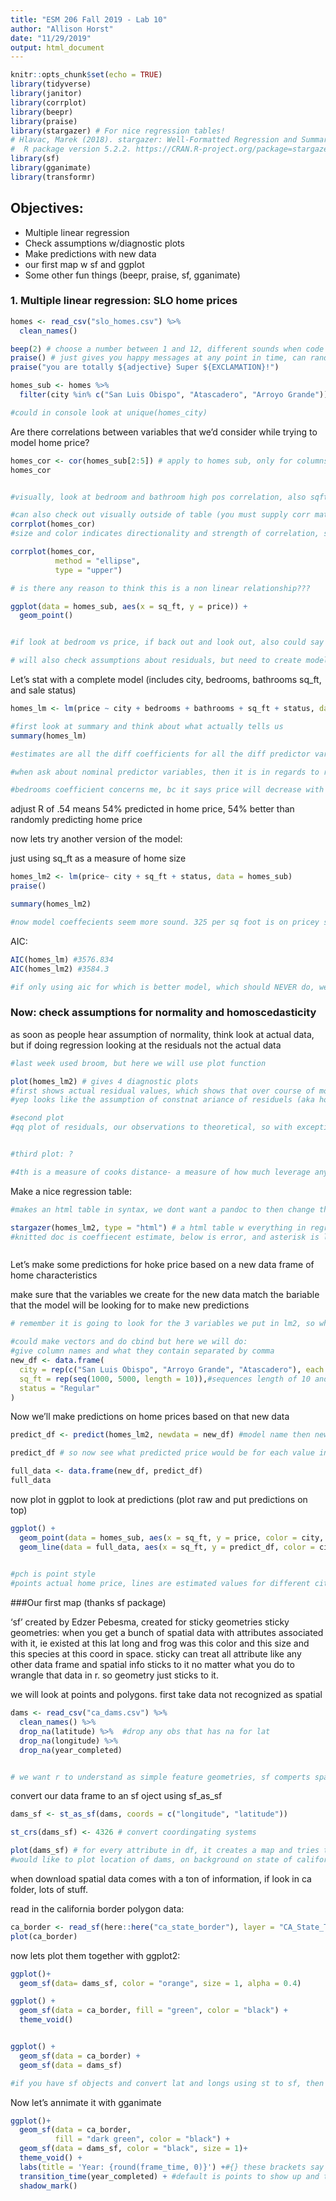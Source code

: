 ```yaml
---
title: "ESM 206 Fall 2019 - Lab 10"
author: "Allison Horst"
date: "11/29/2019"
output: html_document
---
```


```r
knitr::opts_chunk$set(echo = TRUE)
library(tidyverse)
library(janitor)
library(corrplot)
library(beepr)
library(praise)
library(stargazer) # For nice regression tables! 
# Hlavac, Marek (2018). stargazer: Well-Formatted Regression and Summary Statistics Tables.
#  R package version 5.2.2. https://CRAN.R-project.org/package=stargazer 
library(sf)
library(gganimate)
library(transformr)
```

## Objectives:

- Multiple linear regression
- Check assumptions w/diagnostic plots
- Make predictions with new data
- our first map w sf and ggplot
- Some other fun things (beepr, praise, sf, gganimate)

### 1. Multiple linear regression: SLO home prices

```r

homes <- read_csv("slo_homes.csv") %>% 
  clean_names()

beep(2) # choose a number between 1 and 12, different sounds when code is done 
praise() # just gives you happy messages at any point in time, can randomly throw that in when working with collaborators, can also specifiy elements want include in praise, so console names(praise_parts), then can add that in
praise("you are totally ${adjective} Super ${EXCLAMATION}!")
```

```r
homes_sub <- homes %>% 
  filter(city %in% c("San Luis Obispo", "Atascadero", "Arroyo Grande"))

#could in console look at unique(homes_city)
```


Are there correlations between variables that we'd consider while trying to model home price?


```r
homes_cor <- cor(homes_sub[2:5]) # apply to homes sub, only for columns 2-5, cor is parsons
homes_cor


#visually, look at bedroom and bathroom high pos correlation, also sqft with number of bathrooms. this makes you think, maybe if include all in a model, mb all just diff ways of tryig to say how big a house is which may be a concern, which we will check out

#can also check out visually outside of table (you must supply corr matrix not original data):
corrplot(homes_cor)
#size and color indicates directionality and strength of correlation, small light are weaker, dark and large are stronger correlations

corrplot(homes_cor,
          method = "ellipse",
          type = "upper")

# is there any reason to think this is a non linear relationship???
```



```r

ggplot(data = homes_sub, aes(x = sq_ft, y = price)) +
  geom_point()


#if look at bedroom vs price, if back out and look out, also could say maybe a pos linear relationship, nothing to think noteably and systematically non linear. so first always ask does linear relationship make sense?

# will also check assumptions about residuals, but need to create model first, so residual is value minus value the model predicts

```


Let's stat with a complete model (includes city, bedrooms, bathrooms sq_ft, and sale status)

```r

homes_lm <- lm(price ~ city + bedrooms + bathrooms + sq_ft + status, data = homes_sub) # first give dependent variable, model as a funtion of, all diff variables

#first look at summary and think about what actually tells us
summary(homes_lm)

#estimates are all the diff coefficients for all the diff predictor variables. so price = 184,120 - 167396(atascadero) + 31018(slo) - 161645(bedroom) + 48692(bathroom) + 389 (sq_Ft) + 303k(reg) - 19828(short)

#when ask about nominal predictor variables, then it is in regards to reference level. if everything the same, would expect based on this model a home in atascadero to sell for 167 less than a home in arroyo grande. foreclosure is reference level for status. 

#bedrooms coefficient concerns me, bc it says price will decrease with every added bedroom, doesnt make sense, a nonsensical coefficient, and strongly correlated with other predictor variables inthe model trying to explain the same thing. since bed, bath and sqaure feet all getting at the same thing which is how big is the house. so a couple of options that are better than including all 3, such a combined metric or pick one that is most representative of house size, like sq feet. 

```
adjust R of .54 means 54% predicted in home price, 54% better than randomly predicting home price



now lets try another version of the model:

just using sq_ft as a measure of home size
```r

homes_lm2 <- lm(price~ city + sq_ft + status, data = homes_sub)
praise()

summary(homes_lm2)

#now model coeffecients seem more sound. 325 per sq foot is on pricey side for national average, but that makes sense bc central coast of california. Then interpret other coefficients, short sale 31k more than a foreclosure etc. 

```

AIC:
```r
AIC(homes_lm) #3576.834
AIC(homes_lm2) #3584.3

#if only using aic for which is better model, which should NEVER do, we would pick the first one because it is lower. 


```

### Now: check assumptions for normality and homoscedasticity

as soon as people hear assumption of normality, think look at actual data, but if doing regression looking at the residuals not the actual data

```r
#last week used broom, but here we will use plot function

plot(homes_lm2) # gives 4 diagnostic plots
#first shows actual residual values, which shows that over course of model, does it seem like spread is getting noteably and systematically different? bulk of data-- is variance getting much larger or smaller? no, just pretty darn close, close to constant. looking at residuals vs fit, no concern of constant variance being validated
#yep looks like the assumption of constnat ariance of residuels (aka homoscedasticity) is OK

#second plot
#qq plot of residuals, our observations to theoretical, so with exception of a few, does look overall linear? yes, almost perfect here. 121 means the price of the home is way way higher then our model would predict based on what we measured, doesnt mean model wrong, but could mean missing something important. so what about a house might make it remarkable higher: water view, school district, lot size, etc. having a point that looks like an outlier, doesnt mean obs wrong, just means could not have included variables that are needed to explain that value that is included. note value corresponds to a row. 


#third plot: ?

#4th is a measure of cooks distance- a measure of how much leverage any one observation has on a model fit, anything beyond 0.5, 4/n, unfairly high leverage on a model, should leave every data set  


```

Make a nice regression table: 
```r
#makes an html table in syntax, we dont want a pandoc to then change that again into html, explain already exists as html so use that when produce html, so in top code chunk put results = asis

stargazer(homes_lm2, type = "html") # a html table w everything in regression summary. 
#knitted doc is coeffiecent estimate, below is error, and asterisk is level of significance, number of stats explained at bottom, and also has overall model outcome. this is how you would present results of multiple linear regression is in a regression table, not in text. you can update everything to make it pretty. so for your final, if you get this, stargazer might be a good option. 



```
Let's make some predictions for hoke price based on a new data frame  of home characteristics

make sure that the variables we create for the new data match the bariable that the model will be looking for to make new predictions

```r
# remember it is going to look for the 3 variables we put in lm2, so when create new df, we need to make sure the columns are named the same exact same thing as variables in the model, consisten names

#could make vectors and do cbind but here we will do:
#give column names and what they contain separated by comma
new_df <- data.frame(
  city = rep(c("San Luis Obispo", "Arroyo Grande", "Atascadero"), each =10), # this is just a vector of diff character strings, if add repeat around entire vector and then within but outside of vector how many time each element repeated
  sq_ft = rep(seq(1000, 5000, length = 10)),#sequences length of 10 and then repeat, i would like to repeat a sequence of home sq ft that starts at 1000 feet and goes to 5000 sq ft and i want there to be in that seq 10 equally spaced values
  status = "Regular"
)


```
Now we'll make predictions on home prices based on that new data

```r
predict_df <- predict(homes_lm2, newdata = new_df) #model name then new data want to evaluate model for 

predict_df # so now see what predicted price would be for each value in new df, but hard to look at separately so bind together new df w predictions:

full_data <- data.frame(new_df, predict_df)
full_data

```

now plot in ggplot to look at predictions (plot raw and put predictions on top)

```r

ggplot() +
  geom_point(data = homes_sub, aes(x = sq_ft, y = price, color = city, pch = city)) +
  geom_line(data = full_data, aes(x = sq_ft, y = predict_df, color = city))

  
#pch is point style  
#points actual home price, lines are estimated values for different cities, looks weird bc plotting in 2d when we actually have 3 variables. 


```


###Our first map (thanks sf package)

'sf' created by Edzer Pebesma, created for sticky geometries
 sticky geometries: when you get a bunch of spatial data with attributes associated with it, ie existed at this lat long and frog was this color and this size and this species at this coord in space. sticky can treat all attribute like any other data frame and spatial info sticks to it no matter what you do to wrangle that data in r. so geometry just sticks to it. 
 
 we will look at points and polygons. first take data not recognized as spatial
 
```r

dams <- read_csv("ca_dams.csv") %>% 
  clean_names() %>% 
  drop_na(latitude) %>%  #drop any obs that has na for lat
  drop_na(longitude) %>% 
  drop_na(year_completed)


# we want r to understand as simple feature geometries, sf comperts spaciotempo data to simple feature data 
```
 
convert our data frame to an sf oject using sf_as_sf
```r
dams_sf <- st_as_sf(dams, coords = c("longitude", "latitude"))

st_crs(dams_sf) <- 4326 # convert coordingating systems

plot(dams_sf) # for every attribute in df, it creates a map and tries to color coordinate off of attributes
#would like to plot location of dams, on background on state of california which is shape file data
```

when download spatial data comes with a ton of information, if look in ca folder, lots of stuff. 


read in the california border polygon data:
```r
ca_border <- read_sf(here::here("ca_state_border"), layer = "CA_State_TIGER2016")
plot(ca_border)


```

now lets plot them together with ggplot2:

```r
ggplot()+
  geom_sf(data= dams_sf, color = "orange", size = 1, alpha = 0.4)

ggplot() +
  geom_sf(data = ca_border, fill = "green", color = "black") +
  theme_void()


ggplot() +
  geom_sf(data = ca_border) +
  geom_sf(data = dams_sf)

#if you have sf objects and convert lat and longs using st to sf, then using geom sf, can use same graphics w same syntax
```

Now let's annimate it with gganimate
```r

ggplot()+
  geom_sf(data = ca_border,
          fill = "dark green", color = "black") +
  geom_sf(data = dams_sf, color = "black", size = 1)+
  theme_void() + 
  labs(title = 'Year: {round(frame_time, 0)}') +#{} these brackets say paste, so paste frame_time saying completed times completed under year title
  transition_time(year_completed) + #default is points to show up and then disappear, but one more line of shadow_mark will make that
  shadow_mark()

```























